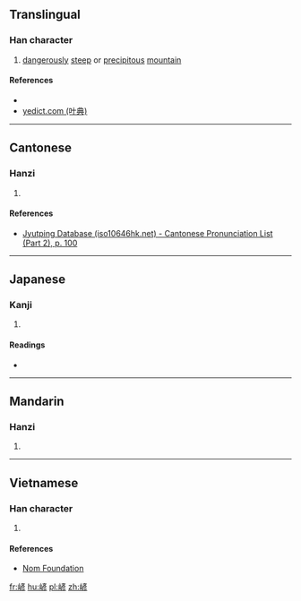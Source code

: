 ==Translingual==

===Han character===
{{Han char|rn=46|rad=山|as=09|sn=12|four=20722|canj=UYHH,UYKH|ids=⿰山彥}}

# [[dangerously]] [[steep]] or [[precipitous]] [[mountain]]

====References====
* {{Han ref|kx=0316.050|dkj=08268|dj=0616.320|hdz=10788.160|uh=5D43|ud=23875|bh=D8DA|bd=55514}}
*[http://yedict.com/htm/5D/5D43.htm yedict.com (叶典)]

----

==Cantonese==

===Hanzi===
{{yue-hanzi|jyut=[[jin5]]|y=yin5}}

# {{defn|lang=yue|sort=山09}}

====References====
* [http://www.iso10646hk.net/jp/document/download.jsp Jyutping Database (iso10646hk.net) - Cantonese Pronunciation List (Part 2), p. 100]

----

==Japanese==

===Kanji===
{{ja-kanji|grade=|rs=山09}}

# {{defn|lang=ja|sort=山09}}

====Readings====
* {{ja-readings|on=[[げん]] (gen), [[がん]] (gan)|kun=[[けはしい]] (kehashii), [[けはしいさま]] (kehashiisama)}}

----

==Mandarin==

===Hanzi===
{{cmn-hanzi|pin=[[yǎn]] ([[yan3]])|wg=yen<sup>3</sup>}}

# {{defn|lang=cmn|sort=山09}}

----

==Vietnamese==

===Han character===
{{vi-readings|rs=山09| hanviet = nghến}}

# {{defn|lang=vi|sort=山09}}

====References====
*[http://nomfoundation.org/common/nom_details.php?codepoint=5d43 Nom Foundation]

[[fr:嵃]]
[[hu:嵃]]
[[pl:嵃]]
[[zh:嵃]]